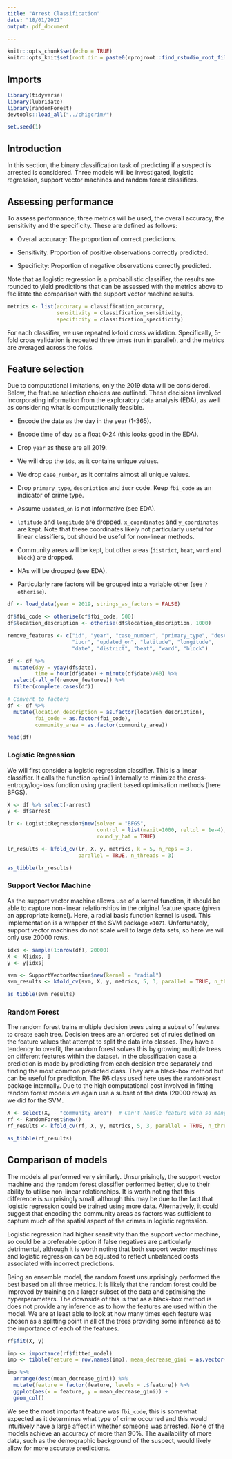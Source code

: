 ```yaml
---
title: "Arrest Classification"
date: "18/01/2021"
output: pdf_document

---
```


```r
knitr::opts_chunk$set(echo = TRUE)
knitr::opts_knit$set(root.dir = paste0(rprojroot::find_rstudio_root_file(), "/chigcrim"))
```

## Imports
```r
library(tidyverse)
library(lubridate)
library(randomForest)
devtools::load_all("../chigcrim/")

set.seed(1)
```


## Introduction
In this section, the binary classification task of predicting if a suspect is arrested is considered. Three models will be investigated, logistic regression, support vector machines and random forest classifiers.

## Assessing performance
To assess performance, three metrics will be used, the overall accuracy, the sensitivity and the specificity. These are defined as follows:

- Overall accuracy: The proportion of correct predictions.

- Sensitivity: Proportion of positive observations correctly predicted.

- Specificity: Proportion of negative observations correctly predicted.

Note that as logistic regression is a probabilistic classifier, the results are rounded to yield predictions that can be assessed with the metrics above to facilitate the comparison with the support vector machine results.

```r
metrics <- list(accuracy = classification_accuracy,
                sensitivity = classification_sensitivity,
                specificity = classification_specificity)
```

For each classifier, we use repeated k-fold cross validation. Specifically, 5-fold cross validation is repeated three times (run in parallel), and the metrics are averaged across the folds.

## Feature selection
Due to computational limitations, only the 2019 data will be considered. Below, the feature selection choices are outlined. These decisions involved incorporating information from the exploratory data analysis (EDA), as well as considering what is computationally feasible.

- Encode the date as the day in the year (1-365).

- Encode time of day as a float 0-24 (this looks good in the EDA).

- Drop `year` as these are all 2019.

- We will drop the `id`s, as it contains unique values.

- We drop `case_number`, as it contains almost all unique values.

- Drop `primary_type`, `description` and `iucr` code. Keep `fbi_code` as an indicator of crime type.

- Assume `updated_on` is not informative (see EDA).

- `latitude` and `longitude` are dropped. `x_coordinates` and `y_coordinates` are kept. Note that these coordinates likely not particularly useful for linear classifiers, but should be useful for non-linear methods.

- Community areas will be kept, but other areas (`district`, `beat`, `ward` and `block`) are dropped.

- NAs will be dropped (see EDA).

- Particularly rare factors will be grouped into a variable other (see `?otherise`).



```r
df <- load_data(year = 2019, strings_as_factors = FALSE)

df$fbi_code <- otherise(df$fbi_code, 500)
df$location_description <- otherise(df$location_description, 1000)

remove_features <- c("id", "year", "case_number", "primary_type", "description",
                     "iucr", "updated_on", "latitude", "longitude",
                     "date", "district", "beat", "ward", "block")

df <- df %>%
  mutate(day = yday(df$date),
         time = hour(df$date) + minute(df$date)/60) %>%
  select(-all_of(remove_features)) %>%
  filter(complete.cases(df))

# Convert to factors
df <- df %>%
  mutate(location_description = as.factor(location_description),
         fbi_code = as.factor(fbi_code),
         community_area = as.factor(community_area))

head(df)
```

### Logistic Regression
We will first consider a logistic regression classifier. This is a linear classifier. It calls the function `optim()` internally to minimize the cross-entropy/log-loss function using gradient based optimisation methods (here BFGS).
```r
X <- df %>% select(-arrest)
y <- df$arrest

lr <- LogisticRegression$new(solver = "BFGS",
                             control = list(maxit=1000, reltol = 1e-4),
                             round_y_hat = TRUE)

lr_results <- kfold_cv(lr, X, y, metrics, k = 5, n_reps = 3,
                       parallel = TRUE, n_threads = 3)

as_tibble(lr_results)

```

### Support Vector Machine
As the support vector machine allows use of a kernel function, it should be able to capture non-linear relationships in the original feature space (given an appropriate kernel). Here, a radial basis function kernel is used. This implementation is a wrapper of the SVM package `e1071`. Unfortunately, support vector machines do not scale well to large data sets, so here we will only use 20000 rows.

```r
idxs <- sample(1:nrow(df), 20000)
X <- X[idxs, ]
y <- y[idxs]

svm <- SupportVectorMachine$new(kernel = "radial")
svm_results <- kfold_cv(svm, X, y, metrics, 5, 3, parallel = TRUE, n_threads = 5)

as_tibble(svm_results)
```

### Random Forest
The random forest trains multiple decision trees using a subset of features to create each tree. Decision trees are an ordered set of rules defined on the feature values that attempt to split the data into classes. They have a tendency to overfit, the random forest solves this by growing multiple trees on different features within the dataset. In the classification case a prediction is made by predicting from each decision tree separately and finding the most common predicted class. They are a black-box method but can be useful for prediction. The R6 class used here uses the `randomForest` package internally. Due to the high computational cost involved in fitting random forest models we again use a subset of the data (20000 rows) as we did for the SVM.

```r
X <- select(X, - "community_area")  # Can't handle feature with so many levels.
rf <- RandomForest$new()
rf_results <- kfold_cv(rf, X, y, metrics, 5, 3, parallel = TRUE, n_threads = 3)

as_tibble(rf_results)
```

## Comparison of models
The models all performed very similarly. Unsurprisingly, the support vector machine and the random forest classifier performed better, due to their ability to utilise non-linear relationships. It is worth noting that this difference is surprisingly small, although this may be due to the fact that logistic regression could be trained using more data. Alternatively, it could suggest that encoding the community areas as factors was sufficient to capture much of the spatial aspect of the crimes in logistic regression.

Logistic regression had higher sensitivity than the support vector machine, so could be a preferable option if false negatives are particularly detrimental, although it is worth noting that both support vector machines and logistic regression can be adjusted to reflect unbalanced costs associated with incorrect predictions.

Being an ensemble model, the random forest unsurprisingly performed the best based on all three metrics. It is likely that the random forest could be improved by training on a larger subset of the data and optimising the hyperparameters. The downside of this is that as a black-box method is does not provide any inference as to how the features are used within the model. We are at least able to look at how many times each feature was chosen as a splitting point in all of the trees providing some inference as to the importance of each of the features. 

```r
rf$fit(X, y)

imp <- importance(rf$fitted_model)
imp <- tibble(feature = row.names(imp), mean_decrease_gini = as.vector(imp))

imp %>%
  arrange(desc(mean_decrease_gini)) %>%
  mutate(feature = factor(feature, levels = .$feature)) %>%
  ggplot(aes(x = feature, y = mean_decrease_gini)) +
  geom_col()
```

We see the most important feature was `fbi_code`, this is somewhat expected as it determines what type of crime occurred and this would intuitively have a large affect in whether someone was arrested. None of the models achieve an accuracy of more than 90%. The availability of more data, such as the demographic background of the suspect, would likely allow for more accurate predictions.

